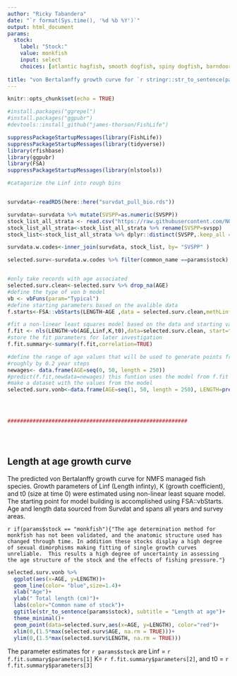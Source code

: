 ```yaml
---
author: "Ricky Tabandera"
date: "`r format(Sys.time(), '%d %b %Y')`"
output: html_document
params:
  stock:
    label: "Stock:"
    value: monkfish
    input: select
    choices: [atlantic hagfish, smooth dogfish, spiny dogfish, barndoor skate, winter skate, clearnose skate, rosette skate, little skate, smooth skate, thorny skate, Atlantic herring, alewife, blueback herring, offshore hake, silver hake, Atlantic cod, haddock, pollock, white hake, red hake, cusk, atlantic halibut, american plaice, summer flounder, yellowtail flounder, winter flounder, witch flounder, atlantic mackerel, butterfish, bluefish, scup, acadian redfish atlantic wolffish, ocean pout, monkfish, atlantic menhaden, windowpane flounder, black sea bass ]
  
title: "von Bertalanffy growth curve for `r stringr::str_to_sentence(params$stock)`"
---
```


```r
knitr::opts_chunk$set(echo = TRUE)

#install.packages("ggrepel")
#install.packages("ggpubr")
#devtools::install_github("james-thorson/FishLife")

suppressPackageStartupMessages(library(FishLife))
suppressPackageStartupMessages(library(tidyverse))
library(rfishbase)
library(ggpubr)
library(FSA)
suppressPackageStartupMessages(library(nlstools))

```



```r

#catagorize the Linf into rough bins


survdata<-readRDS(here::here("survdat_pull_bio.rds"))

survdata<-survdata %>% mutate(SVSPP=as.numeric(SVSPP))
stock_list_all_strata <- read.csv("https://raw.githubusercontent.com/NOAA-EDAB/ECSA/master/data/stock_list.csv")
stock_list_all_strata<-stock_list_all_strata %>% rename(SVSPP=svspp)
stock_list<-stock_list_all_strata %>% dplyr::distinct(SVSPP,.keep_all =T)

survdata.w.codes<-inner_join(survdata, stock_list, by= "SVSPP" )

selected.surv<-survdata.w.codes %>% filter(common_name ==params$stock)


#only take records with age associated
selected.surv.clean<-selected.surv %>% drop_na(AGE)
#define the type of von b model
vb <- vbFuns(param="Typical")
#define starting parameters based on the avalible data 
f.starts<-FSA::vbStarts(LENGTH~AGE ,data = selected.surv.clean,methLinf="Walford" )

#fit a non-linear least squares model based on the data and starting values 
f.fit <- nls(LENGTH~vb(AGE,Linf,K,t0),data=selected.surv.clean, start=f.starts)
#store the fit parameters for later investigation
f.fit.summary<-summary(f.fit,correlation=TRUE)

#define the range of age values that will be used to generate points from the fitted model
#roughly by 0.2 year steps
newages<- data.frame(AGE=seq(0, 50, length = 250))
#predict(f.fit,newdata=newages) this funtion uses the model from f.fit to generate new lengths 
#make a dataset with the values from the model
selected.surv.vonb<-data.frame(AGE=seq(1, 50, length = 250), LENGTH=predict(f.fit,newdata=newages))




#########################################################





```

## Length at age growth curve

The predicted von Bertalanffy growth curve for NMFS managed fish species. Growth parameters of Linf (Length infinty), K (growth coefficient), and t0 (size at time 0) were estimated using non-linear least square model. The starting point for model building is accomplished using FSA::vbStarts. Age and length data sourced from Survdat and spans all years and survey areas. 

`r if(params$stock == "monkfish"){"The age determination method for monkfish has not been validated, and the anatomic structure used has changed through time. In addition these stocks display a high degree of sexual dimorphisms making fitting of single growth curves unreliable.  This results a high degree of uncertainty in assessing the age structure of the stock and the effects of fishing pressure."}`



```r

selected.surv.vonb %>%
  ggplot(aes(x=AGE, y=LENGTH))+
  geom_line(color= "blue",size=1.4)+
  xlab("Age")+
  ylab(" Total length (cm)")+
  labs(color="Common name of stock")+
  ggtitle(str_to_sentence(params$stock), subtitle = "Length at age")+
  theme_minimal()+
  geom_point(data=selected.surv,aes(x=AGE, y=LENGTH), color="red")+
  xlim(0,(1.5*max(selected.surv$AGE, na.rm = TRUE)))+
  ylim(0,(1.5*max(selected.surv$LENGTH, na.rm = TRUE)))


```


The parameter estimates for `r params$stock ` are Linf = `r f.fit.summary$parameters[1] ` K= `r f.fit.summary$parameters[2] `, and t0 = `r f.fit.summary$parameters[3] `


